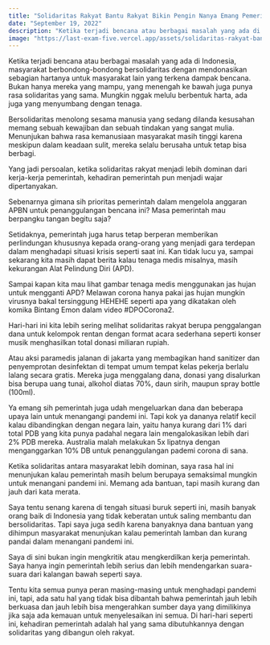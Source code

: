 ```yaml
---
title: "Solidaritas Rakyat Bantu Rakyat Bikin Pengin Nanya Emang Pemerintahnya ke Mana?"
date: "September 19, 2022"
description: "Ketika terjadi bencana atau berbagai masalah yang ada di Indonesia, masyarakat berbondong-bondong bersolidaritas dengan mendonasikan sebagian hartanya untuk masyarakat lain yang terkena dampak bencana."
image: "https://last-exam-five.vercel.app/assets/solidaritas-rakyat-bantu-rakyat-bikin-pengin-nanya-emang-pemerintahnya-ke-mana.jpeg"
---
```


Ketika terjadi bencana atau berbagai masalah yang ada di Indonesia, masyarakat berbondong-bondong bersolidaritas dengan mendonasikan sebagian hartanya untuk masyarakat lain yang terkena dampak bencana. Bukan hanya mereka yang mampu, yang menengah ke bawah juga punya rasa solidaritas yang sama. Mungkin nggak melulu berbentuk harta, ada juga yang menyumbang dengan tenaga.

Bersolidaritas menolong sesama manusia yang sedang dilanda kesusahan memang sebuah kewajiban dan sebuah tindakan yang sangat mulia. Menunjukan bahwa rasa kemanusiaan masyarakat masih tinggi karena meskipun dalam keadaan sulit, mereka selalu berusaha untuk tetap bisa berbagi.

Yang jadi persoalan, ketika solidaritas rakyat menjadi lebih dominan dari kerja-kerja pemerintah, kehadiran pemerintah pun menjadi wajar dipertanyakan.

Sebenarnya gimana sih prioritas pemerintah dalam mengelola anggaran APBN untuk penanggulangan bencana ini? Masa pemerintah mau berpangku tangan begitu saja?

Setidaknya, pemerintah juga harus tetap berperan memberikan perlindungan khususnya kepada orang-orang yang menjadi gara terdepan dalam menghadapi situasi krisis seperti saat ini. Kan tidak lucu ya, sampai sekarang kita masih dapat berita kalau tenaga medis misalnya, masih kekurangan Alat Pelindung Diri (APD).

Sampai kapan kita mau lihat gambar tenaga medis menggunakan jas hujan untuk mengganti APD? Melawan corona hanya pakai jas hujan mungkin virusnya bakal tersinggung HEHEHE seperti apa yang dikatakan oleh komika Bintang Emon dalam video #DPOCorona2.

Hari-hari ini kita lebih sering melihat solidaritas rakyat berupa penggalangan dana untuk kelompok rentan dengan format acara sederhana seperti konser musik menghasilkan total donasi miliaran rupiah.

Atau aksi paramedis jalanan di jakarta yang membagikan hand sanitizer dan penyemprotan desinfektan di tempat umum tempat kelas pekerja berlalu lalang secara gratis. Mereka juga menggalang dana, donasi yang disalurkan bisa berupa uang tunai, alkohol diatas 70%, daun sirih, maupun spray bottle (100ml).

Ya emang sih pemerintah juga udah mengeluarkan dana dan beberapa upaya lain untuk menangangi pandemi ini. Tapi kok ya dananya relatif kecil kalau dibandingkan dengan negara lain, yaitu hanya kurang dari 1% dari total PDB yang kita punya padahal negara lain mengalokasikan lebih dari 2% PDB mereka. Australia malah melakukan 5x lipatnya dengan menganggarkan 10% DB untuk penanggulangan pademi corona di sana.

Ketika solidaritas antara masyarakat lebih dominan, saya rasa hal ini menunjukan kalau pemerintah masih belum berupaya semaksimal mungkin untuk menangani pandemi ini. Memang ada bantuan, tapi masih kurang dan jauh dari kata merata.

Saya tentu senang karena di tengah situasi buruk seperti ini, masih banyak orang baik di Indonesia yang tidak keberatan untuk saling membantu dan bersolidaritas. Tapi saya juga sedih karena banyaknya dana bantuan yang dihimpun masyarakat menunjukan kalau pemerintah lamban dan kurang pandai dalam menangani pandemi ini.

Saya di sini bukan ingin mengkritik atau mengkerdilkan kerja pemerintah. Saya hanya ingin pemerintah lebih serius dan lebih mendengarkan suara-suara dari kalangan bawah seperti saya.

Tentu kita semua punya peran masing-masing untuk menghadapi pandemi ini, tapi, ada satu hal yang tidak bisa dibantah bahwa pemerintah jauh lebih berkuasa dan jauh lebih bisa mengerahkan sumber daya yang dimilikinya jika saja ada kemauan untuk menyelesaikan ini semua. Di hari-hari seperti ini, kehadiran pemerintah adalah hal yang sama dibutuhkannya dengan solidaritas yang dibangun oleh rakyat.
